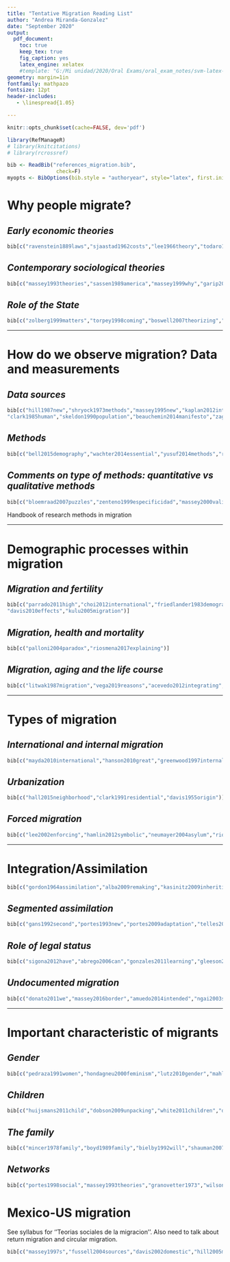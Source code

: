 ```yaml
---
title: "Tentative Migration Reading List"
author: "Andrea Miranda-Gonzalez"
date: "September 2020"
output: 
  pdf_document:
    toc: true
    keep_tex: true
    fig_caption: yes
    latex_engine: xelatex
    #template: "G:/Mi unidad/2020/Oral Exams/oral_exam_notes/svm-latex-syllabus.tex"
geometry: margin=1in
fontfamily: mathpazo
fontsize: 12pt
header-includes:
   - \linespread{1.05}

---
```

```r
knitr::opts_chunk$set(cache=FALSE, dev='pdf')

library(RefManageR)
# library(knitcitations)
# library(rcrossref)

bib <- ReadBib("references_migration.bib",
                check=F)
myopts <- BibOptions(bib.style = "authoryear", style="latex", first.inits=FALSE, max.names = 20, sorting="ydnt")
```


# **Why people migrate?** 
## *Early economic theories*

```r
bib[c("ravenstein1889laws","sjaastad1962costs","lee1966theory","todaro1969model","zelinsky1971hypothesis","harris1970migration","stark1989relative","stark1985new","borjas1989economic","chiswick1999immigrants")]
```

## *Contemporary sociological theories*

```r
bib[c("massey1993theories","sassen1989america","massey1999why","garip2019move","piore1979birds","mckeown2004global","hatton2005global","ryo2013deciding","williams2012migration")]

``` 

## *Role of the State*
```r
bib[c("zolberg1999matters","torpey1998coming","boswell2007theorizing","neumayer2005bogus","freeman1995modes","hollifield2014dilemmas","cornelius2005controlling","ruhs2008numbers")]
```    

***
# **How do we observe migration? Data and measurements**
## *Data sources*
```r

bib[c("hill1987new","shryock1973methods","massey1995new","kaplan2012interstate","schmertmann1992estimation","bell2003comparing","dumont2005counting","bycroft2006challenges","van2006foreign","nicholson1990hidden","rees2000problems",
"clark1985human","skeldon1990population","beauchemin2014manifesto","zagheni2014inferring","messias2016migration","moed2014bibliometric","hawelka2014geo","zagheni2017leveraging","blumenstock2012inferring","ruggles2014big","hughes2016inferring","weber2015demographic","cesare2018promises")]
```
  
## *Methods*
```r

bib[c("bell2015demography","wachter2014essential","yusuf2014methods","rogers2010indirect","bell2015internal","bell2002cross","rees2000problems","rees2017impact","rogers1981model","bernard2017cohort","bernard2014life","bijak2005bayesian","bijak2010forecasting","klabunde2016decision","riosmena2016potential","liu2016prospects")]
```

## *Comments on type of methods: quantitative vs qualitative methods*
```r
bib[c("bloemraad2007puzzles","zenteno1999especificidad","massey2000validation","willekens2016international")]

```  
   Handbook of research methods in migration
   

***
# **Demographic processes within migration**
## *Migration and fertility*
```r
bib[c("parrado2011high","choi2012international","friedlander1983demographic",
"davis2010effects","kulu2005migration")]
```

## *Migration, health and mortality*
```r
bib[c("palloni2004paradox","riosmena2017explaining")]
```

## *Migration, aging and the life course*
```r
bib[c("litwak1987migration","vega2019reasons","acevedo2012integrating","ruiz2013hispanic","feliciano2005educational")]

```

***
# **Types of migration **
## *International and internal migration*
```r
bib[c("mayda2010international","hanson2010great","greenwood1997internal","johnson2017frozen","flippen2013relative")]
```  

## *Urbanization*
```r
bib[c("hall2015neighborhood","clark1991residential","davis1955origin")]
``` 

## *Forced migration* 

```r
bib[c("lee2002enforcing","hamlin2012symbolic","neumayer2004asylum","riosmena2018climate","schon2019motivation","zolberg1986international","nwokeji2001african","horowitz1991victims")]
```  

***
# **Integration/Assimilation**
```r
bib[c("gordon1964assimilation","alba2009remaking","kasinitz2009inheriting","perlmann2005italians","alba2014mexican","lee2015asian","brown2006assimilation")]
```

## *Segmented assimilation*
```r
bib[c("gans1992second","portes1993new","portes2009adaptation","telles2008generations","xie2011social","haller2011dreams","soehl2020social")]
```  

## *Role of legal status*
```r
bib[c("sigona2012have","abrego2006can","gonzales2011learning","gleeson2010labor","menjivar2012legal","dreby2012burden","brown2011refugees","menjivar2006liminal","yoshikawa2011immigrants","dreby2015everyday","gonzales2016lives","bean2015parents","cainkar2009homeland")]
```

## *Undocumented migration*
```r
bib[c("donato2011we","massey2016border","amuedo2014intended","ngai2003strange","de2004legal","de2002migrant","nevins2002operation")]
```
***

# **Important characteristic of migrants**

## *Gender* 
```r
bib[c("pedraza1991women","hondagneu2000feminism","lutz2010gender","mahler2006gender","pessar2003transnational","cantu2009sexuality","acosta2008lesbianas","kunz2008remittances","semyonov2005labor","cerrutti2001auspices","curran2003engendering","kanaiaupuni2000reframing","massey2006international")]  
```

## *Children*
```r
bib[c("huijsmans2011child","dobson2009unpacking","white2011children","donato2015children","donato2011migration","dreby2012burden")]

```  

## *The family*
```r
bib[c("mincer1978family","boyd1989family","bielby1992will","shauman2007family","shauman2010gender","cooke2009longitudinal","raghuram2004difference","kulu2007family","cooke2008migration","lacroix2019life","de2008family","nobles2013migration","nobles2011parenting","gao2010impact","yeung2016left","de1993family","de2008family","desai2008negotiated","de2010migration")]
```

## *Networks*
```r
bib[c("portes1998social","massey1993theories","granovetter1973","wilson1998weak","garip2008social","liu2013migrant","palloni2001social","mouw2006estimating","aguilera2003social","massey2011social","montgomery1991","davis2002domestic","fussell2004limits","delechat2001international","curran2003engendering","kanaiaupuni2000reframing","creighton2013migration")]
```

# **Mexico-US migration**
See syllabus for ''Teorias sociales de la migracion''. Also need to talk about return migration and circular migration.

```r
bib[c("massey1997s","fussell2004sources","davis2002domestic","hill2005mexico","roberts1997china","durand2017")]

```



